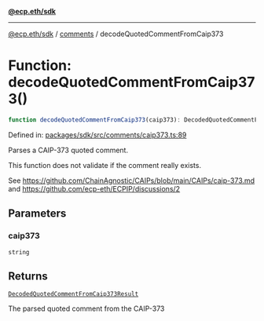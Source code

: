 [**@ecp.eth/sdk**](../../index.mdx)

***

[@ecp.eth/sdk](/sdk-reference/index.mdx) / [comments](/sdk-reference/comments/index.mdx) / decodeQuotedCommentFromCaip373

# Function: decodeQuotedCommentFromCaip373()

```ts
function decodeQuotedCommentFromCaip373(caip373): DecodedQuotedCommentFromCaip373Result;
```

Defined in: [packages/sdk/src/comments/caip373.ts:89](https://github.com/ecp-eth/comments-monorepo/blob/main/packages/sdk/src/comments/caip373.ts#L89)

Parses a CAIP-373 quoted comment.

This function does not validate if the comment really exists.

See https://github.com/ChainAgnostic/CAIPs/blob/main/CAIPs/caip-373.md
and https://github.com/ecp-eth/ECPIP/discussions/2

## Parameters

### caip373

`string`

## Returns

[`DecodedQuotedCommentFromCaip373Result`](/sdk-reference/comments/type-aliases/DecodedQuotedCommentFromCaip373Result.mdx)

The parsed quoted comment from the CAIP-373
